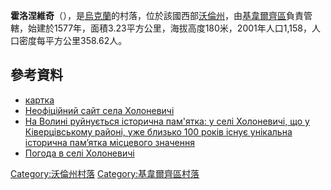 {{coord|51|0|31|N|25|58|47|E|scale:30000|display=title}}

'''霍洛涅維奇'''（{{lang-uk|Холоневичі}}），是[[烏克蘭|烏克蘭]]的村落，位於該國西部[[沃倫州|沃倫州]]，由[[基韋爾齊區|基韋爾齊區]]負責管轄，始建於1577年，面積3.23平方公里，海拔高度180米，2001年人口1,158，人口密度每平方公里358.62人。

==參考資料==
*[http://gska2.rada.gov.ua/pls/z7502/A005?rdat1=08.02.2009&rf7571=3831 картка]{{dead link|date=2018年5月 |bot=InternetArchiveBot |fix-attempted=yes }}
* [https://web.archive.org/web/20090119154107/http://holonevychi.org.ua/ Неофіційний сайт села Холоневичі]
* [http://istvolyn.info/index.php?option=com_content&view=article&id=5958:2015-09-21-07-23-30&catid=1&Itemid=19 На Волині руйнується історична пам'ятка: у селі Холоневичі, що у Ківерцівському районі, уже близько 100 років існує унікальна історична пам’ятка місцевого значення]
* [http://weather.in.ua/ua/volynskaja/27446 Погода в селі Холоневичі]

[[Category:沃倫州村落|Category:沃倫州村落]]
[[Category:基韋爾齊區村落|Category:基韋爾齊區村落]]


{{Volyn-geo-stub}}